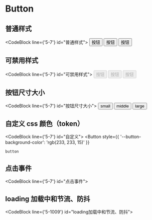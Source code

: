 
# Button

## 普通样式

<CodeBlock line={'5-7'} id="普通样式">
  <Button type="primary">按钮</Button>
  <Button>按钮</Button>
  <Button type="text">按钮</Button>
</CodeBlock>

## 可禁用样式

<CodeBlock line={'5-7'} id="可禁用样式">
  <Button type="primary" disabled>
    按钮
  </Button>
  <Button disabled>按钮</Button>
  <Button type="text" disabled>
    按钮
  </Button>
</CodeBlock>

## 按钮尺寸大小

<CodeBlock line={'5-7'} id="按钮尺寸大小">
  <Button size="small">small</Button>
  <Button size="middle">middle</Button>
  <Button size="large">large</Button>
</CodeBlock>

## 自定义 css 颜色（token）

<CodeBlock line={'5-7'} id="自定义">
  <Button
    style={{
      '--button-background-color': 'rgb(233, 233, 15)'
    }}
  >
    button
  </Button>
</CodeBlock>

## 点击事件

<CodeBlock line={'5-7'} id="点击事件">
  <OnClick />
</CodeBlock>

## loading 加载中和节流、防抖

<CodeBlock line={'5-1009'} id="loading加载中和节流、防抖">
  <Loading />
</CodeBlock>

<Props />
